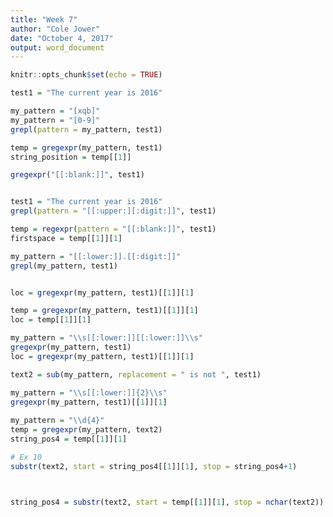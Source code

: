```yaml
---
title: "Week 7"
author: "Cole Jower"
date: "October 4, 2017"
output: word_document
---
```


```r
knitr::opts_chunk$set(echo = TRUE)
```


```r
test1 = "The current year is 2016"

my_pattern = "[xqb]"
my_pattern = "[0-9]"
grepl(pattern = my_pattern, test1)

temp = gregexpr(my_pattern, test1)
string_position = temp[[1]]

gregexpr("[[:blank:]]", test1)


test1 = "The current year is 2016"
grepl(pattern = "[[:upper:][:digit:]]", test1)

temp = regexpr(pattern = "[[:blank:]]", test1)
firstspace = temp[[1]][1]

my_pattern = "[[:lower:]].[[:digit:]]"
grepl(my_pattern, test1)


loc = gregexpr(my_pattern, test1)[[1]][1]

temp = gregexpr(my_pattern, test1)[[1]][1]
loc = temp[[1]][1]

my_pattern = "\\s[[:lower:]][[:lower:]]\\s"
gregexpr(my_pattern, test1)
loc = gregexpr(my_pattern, test1)[[1]][1]

text2 = sub(my_pattern, replacement = " is not ", test1)

my_pattern = "\\s[[:lower:]]{2}\\s"
gregexpr(my_pattern, test1)[[1]][1]
                                
my_pattern = "\\d{4}"
temp = gregexpr(my_pattern, text2)
string_pos4 = temp[[1]][1]

# Ex 10
substr(text2, start = string_pos4[[1]][1], stop = string_pos4+1)



string_pos4 = substr(text2, start = temp[[1]][1], stop = nchar(text2))

```
